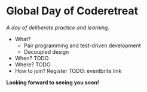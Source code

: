 # Global Day of Coderetreat

*A day of deliberate practice and learning.*

- What?
  - Pair programming and test-driven development
  - Decoupled design
- When? TODO
- Where? TODO
- How to join? Register TODO: eventbrite link

**Looking forward to seeing you soon!**
